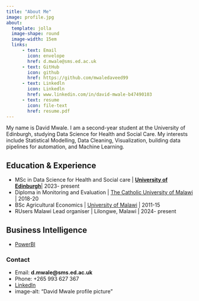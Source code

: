 ```yaml
---
title: "About Me"
image: profile.jpg
about: 
  template: jolla
  image-shape: round
  image-width: 15em
  links:
      - text: Email
        icon: envelope
        href: d.mwale@sms.ed.ac.uk
      - text: GitHub
        icon: github
        href: https://github.com/mwaledaveed99
      - text: Linkedln
        icon: Linkedln
        href: www.linkedin.com/in/david-mwale-b47490103
      - text: resume
        icon: file-text
        href: resume.pdf
---
```


My name is David Mwale. I am a second-year student at the University of Edinburgh, studying Data Science for Health and Social Care. My interests include Statistical Modelling, Data Cleaning, Visualization, building data pipelines for automation, and Machine Learning. 

## Education & Experience
- MSc in Data Science for Health and Social care | [**University of Edinburgh**](https://www.ed.ac.uk/)| 2023- present
- Diploma in Monitoring and Evaluation | [The Catholic University of Malawi](https://cunima1.online/) | 2018-20
- BSc Agricultural Economics | [University of Malawi](https://www.luanar.ac.mw/luanar/) | 2011-15
- RUsers Malawi Lead organiser | Lilongwe, Malawi | 2024- present

## Business Intelligence \n
- [PowerBI](https://www.linkedin.com/posts/david-mwale-b47490103_my-first-dashboard-using-powerbi-for-one-activity-7182793443495067649-9TMX?utm_source=share&utm_medium=member_desktop&rcm=ACoAABo7v2cBHZp0USAOOx_yT4rcfXyu6G6iVAw)

### Contact \n

- Email: **d.mwale@sms.ed.ac.uk**
- Phone: +265 993 627 367
- [LinkedIn](www.linkedin.com/in/david-mwale-b47490103)
- image-alt: "David Mwale profile picture"

